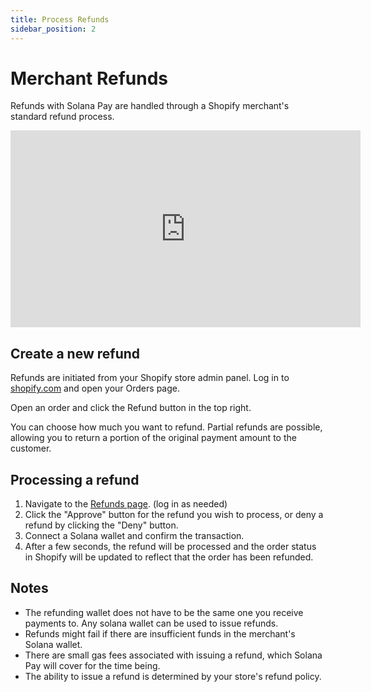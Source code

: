 ```yaml
---
title: Process Refunds
sidebar_position: 2
---
```


# Merchant Refunds

Refunds with Solana Pay are handled through a Shopify merchant's standard refund process.

<iframe
    width="560"
    height="315"
    src="https://www.youtube.com/embed/BvpdBJk3zGE"
    title="YouTube video player"
    frameborder="0"
    allow="accelerometer; autoplay; clipboard-write; encrypted-media; gyroscope; picture-in-picture; web-share"
    allowfullscreen
></iframe>

## Create a new refund

Refunds are initiated from your Shopify store admin panel. Log in to [shopify.com](http://shopify.com) and open your Orders page.

Open an order and click the Refund button in the top right.

You can choose how much you want to refund. Partial refunds are possible, allowing you to return a portion of the original payment amount to the customer.

## Processing a refund

1. Navigate to the [Refunds page](https://merchant.solanapay.com/refunds). (log in as needed)
2. Click the "Approve" button for the refund you wish to process, or deny a refund by clicking the "Deny" button.
3. Connect a Solana wallet and confirm the transaction.
4. After a few seconds, the refund will be processed and the order status in Shopify will be updated to reflect that the order has been refunded.

## Notes

-   The refunding wallet does not have to be the same one you receive payments to. Any solana wallet can be used to issue refunds.
-   Refunds might fail if there are insufficient funds in the merchant's Solana wallet.
-   There are small gas fees associated with issuing a refund, which Solana Pay will cover for the time being.
-   The ability to issue a refund is determined by your store's refund policy.
